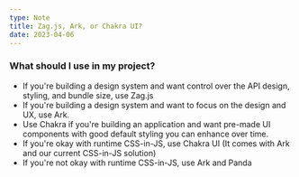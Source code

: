 ```yaml
---
type: Note
title: Zag.js, Ark, or Chakra UI?
date: 2023-04-06
---
```


### What should I use in my project?

- If you're building a design system and want control over the API design, styling, and bundle size, use Zag.js
- If you're building a design system and want to focus on the design and UX, use Ark.
- Use Chakra if you're building an application and want pre-made UI components with good default styling you can enhance over time.
- If you're okay with runtime CSS-in-JS, use Chakra UI (It comes with Ark and our current CSS-in-JS solution)
- If you're not okay with runtime CSS-in-JS, use Ark and Panda
